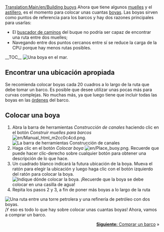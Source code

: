 [[Translation:Main/en/Building buoys]]{{es/Tutorial}}
Ahora que tiene algunos [[Main/es/Construir muelles|muelles]] y el [[Main/es/Construir astilleros|astillero]], es el momento para colocar unas cuantas [[Main/es/Boyas|boyas]]. Las boyas sirven como puntos de referencia para los barcos y hay dos razones principales para usarlas:
* El [[Main/es/buscador de caminos|buscador de caminos]] del buque no podría ser capaz de encontrar una ruta entre dos muelles;
* Navegando entre dos puntos cercanos entre sí se reduce la carga de la CPU porque hay menos rutas posibles.
__TOC__
[[File:es/Buoy.png|left|frame|Una boya en el mar.]]
==Encontrar una ubicación apropiada==
Se recomienda colocar boyas cada 20 cuadros a lo largo de la ruta que debe tomar un barco. Es posible que desee utilizar unas pocas más para curvas complejas. No muchas más, ya que luego tiene que incluir todas las boyas en las [[Main/es/Órdenes|órdenes]] del barco.

<div style="clear:left"></div>

==Colocar una boya==
# Abra la barra de herramientas ''Construcción de canales'' haciendo clic en el botón ''Construir muelles para barcos'' [[File:en/Manual html m2cc0c4cd.png]].<br/>[[File:es/Dock toolbar.png|frame|none|La barra de herramientas Construcción de canales]]
# Haga clic en el botón ''Colocar boya'' [[File:en/Place buoy.png]]. Recuerde que puede hacer clic-derecho sobre cualquier botón para obtener una descripción de lo que hace.
# Un cuadrado blanco indicará la futura ubicación de la boya. Mueva el ratón para elegir la ubicación y luego haga clic con el botón izquierdo del ratón para colocar la boya.<br/>[[File:en/Placing-buoy-1.png|frame|none|Indique dónde colocar la boya. ¡Recuerde que la boya se debe colocar en una casilla de agua!]]
# Repita los pasos 2 y 3, a fin de poner más boyas a lo largo de la ruta

[[File:es/Placing-buoy-2.png|frame|right|Una ruta entre una [[Torre petrolera/Es|torre petrolera]] y una [[Main/es/Refinería|refinería de petróleo]] con dos boyas.]]
¡Y eso es todo lo que hay sobre colocar unas cuantas boyas! Ahora, vamos a comprar un barco.

<span style="float: right">[[Main/es/Comprar barcos|'''Siguiente:''' Comprar un barco]] &raquo;</span>